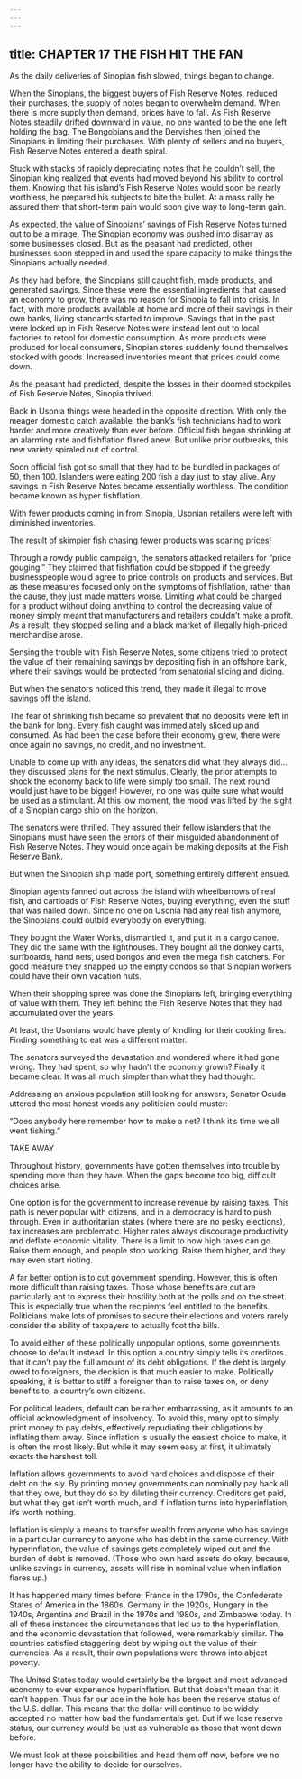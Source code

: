 ```yaml
---
---
---
```

title: CHAPTER 17 THE FISH HIT THE FAN
---

As the daily deliveries of Sinopian fish slowed, things began to change.

When the Sinopians, the biggest buyers of Fish Reserve Notes, reduced their purchases, the supply of notes began to overwhelm demand. When there is more supply then demand, prices have to fall. As Fish Reserve Notes steadily drifted downward in value, no one wanted to be the one left holding the bag. The Bongobians and the Dervishes then joined the Sinopians in limiting their purchases. With plenty of sellers and no buyers, Fish Reserve Notes entered a death spiral.

Stuck with stacks of rapidly depreciating notes that he couldn’t sell, the Sinopian king realized that events had moved beyond his ability to control them. Knowing that his island’s Fish Reserve Notes would soon be nearly worthless, he prepared his subjects to bite the bullet. At a mass rally he assured them that short-term pain would soon give way to long-term gain.

As expected, the value of Sinopians’ savings of Fish Reserve Notes turned out to be a mirage. The Sinopian economy was pushed into disarray as some businesses closed. But as the peasant had predicted, other businesses soon stepped in and used the spare capacity to make things the Sinopians actually needed.

As they had before, the Sinopians still caught fish, made products, and generated savings. Since these were the essential ingredients that caused an economy to grow, there was no reason for Sinopia to fall into crisis. In fact, with more products available at home and more of their savings in their own banks, living standards started to improve. Savings that in the past were locked up in Fish Reserve Notes were instead lent out to local factories to retool for domestic consumption. As more products were produced for local consumers, Sinopian stores suddenly found themselves stocked with goods. Increased inventories meant that prices could come down.

As the peasant had predicted, despite the losses in their doomed stockpiles of Fish Reserve Notes, Sinopia thrived.

Back in Usonia things were headed in the opposite direction. With only the meager domestic catch available, the bank’s fish technicians had to work harder and more creatively than ever before. Official fish began shrinking at an alarming rate and fishflation flared anew. But unlike prior outbreaks, this new variety spiraled out of control.

Soon official fish got so small that they had to be bundled in packages of 50, then 100. Islanders were eating 200 fish a day just to stay alive. Any savings in Fish Reserve Notes became essentially worthless. The condition became known as hyper fishflation.

With fewer products coming in from Sinopia, Usonian retailers were left with diminished inventories.

The result of skimpier fish chasing fewer products was soaring prices!

Through a rowdy public campaign, the senators attacked retailers for “price gouging.” They claimed that fishflation could be stopped if the greedy businesspeople would agree to price controls on products and services. But as these measures focused only on the symptoms of fishflation, rather than the cause, they just made matters worse. Limiting what could be charged for a product without doing anything to control the decreasing value of money simply meant that manufacturers and retailers couldn’t make a profit. As a result, they stopped selling and a black market of illegally high-priced merchandise arose.

Sensing the trouble with Fish Reserve Notes, some citizens tried to protect the value of their remaining savings by depositing fish in an offshore bank, where their savings would be protected from senatorial slicing and dicing.

But when the senators noticed this trend, they made it illegal to move savings off the island.

The fear of shrinking fish became so prevalent that no deposits were left in the bank for long. Every fish caught was immediately sliced up and consumed. As had been the case before their economy grew, there were once again no savings, no credit, and no investment.

Unable to come up with any ideas, the senators did what they always did…they discussed plans for the next stimulus. Clearly, the prior attempts to shock the economy back to life were simply too small. The next round would just have to be bigger! However, no one was quite sure what would be used as a stimulant. At this low moment, the mood was lifted by the sight of a Sinopian cargo ship on the horizon.

The senators were thrilled. They assured their fellow islanders that the Sinopians must have seen the errors of their misguided abandonment of Fish Reserve Notes. They would once again be making deposits at the Fish Reserve Bank.

But when the Sinopian ship made port, something entirely different ensued.

Sinopian agents fanned out across the island with wheelbarrows of real fish, and cartloads of Fish Reserve Notes, buying everything, even the stuff that was nailed down. Since no one on Usonia had any real fish anymore, the Sinopians could outbid everybody on everything.

They bought the Water Works, dismantled it, and put it in a cargo canoe. They did the same with the lighthouses. They bought all the donkey carts, surfboards, hand nets, used bongos and even the mega fish catchers. For good measure they snapped up the empty condos so that Sinopian workers could have their own vacation huts.

When their shopping spree was done the Sinopians left, bringing everything of value with them. They left behind the Fish Reserve Notes that they had accumulated over the years.

At least, the Usonians would have plenty of kindling for their cooking fires. Finding something to eat was a different matter.

The senators surveyed the devastation and wondered where it had gone wrong. They had spent, so why hadn’t the economy grown? Finally it became clear. It was all much simpler than what they had thought.

Addressing an anxious population still looking for answers, Senator Ocuda uttered the most honest words any politician could muster:

“Does anybody here remember how to make a net? I think it’s time we all went fishing.”

TAKE AWAY

Throughout history, governments have gotten themselves into trouble by spending more than they have. When the gaps become too big, difficult choices arise.

One option is for the government to increase revenue by raising taxes. This path is never popular with citizens, and in a democracy is hard to push through. Even in authoritarian states (where there are no pesky elections), tax increases are problematic. Higher rates always discourage productivity and deflate economic vitality. There is a limit to how high taxes can go. Raise them enough, and people stop working. Raise them higher, and they may even start rioting.

A far better option is to cut government spending. However, this is often more difficult than raising taxes. Those whose benefits are cut are particularly apt to express their hostility both at the polls and on the street. This is especially true when the recipients feel entitled to the benefits. Politicians make lots of promises to secure their elections and voters rarely consider the ability of taxpayers to actually foot the bills.

To avoid either of these politically unpopular options, some governments choose to default instead. In this option a country simply tells its creditors that it can’t pay the full amount of its debt obligations. If the debt is largely owed to foreigners, the decision is that much easier to make. Politically speaking, it is better to stiff a foreigner than to raise taxes on, or deny benefits to, a country’s own citizens.

For political leaders, default can be rather embarrassing, as it amounts to an official acknowledgment of insolvency. To avoid this, many opt to simply print money to pay debts, effectively repudiating their obligations by inflating them away. Since inflation is usually the easiest choice to make, it is often the most likely. But while it may seem easy at first, it ultimately exacts the harshest toll.

Inflation allows governments to avoid hard choices and dispose of their debt on the sly. By printing money governments can nominally pay back all that they owe, but they do so by diluting their currency. Creditors get paid, but what they get isn’t worth much, and if inflation turns into hyperinflation, it’s worth nothing.

Inflation is simply a means to transfer wealth from anyone who has savings in a particular currency to anyone who has debt in the same currency. With hyperinflation, the value of savings gets completely wiped out and the burden of debt is removed. (Those who own hard assets do okay, because, unlike savings in currency, assets will rise in nominal value when inflation flares up.)

It has happened many times before: France in the 1790s, the Confederate States of America in the 1860s, Germany in the 1920s, Hungary in the 1940s, Argentina and Brazil in the 1970s and 1980s, and Zimbabwe today. In all of these instances the circumstances that led up to the hyperinflation, and the economic devastation that followed, were remarkably similar. The countries satisfied staggering debt by wiping out the value of their currencies. As a result, their own populations were thrown into abject poverty.

The United States today would certainly be the largest and most advanced economy to ever experience hyperinflation. But that doesn’t mean that it can’t happen. Thus far our ace in the hole has been the reserve status of the U.S. dollar. This means that the dollar will continue to be widely accepted no matter how bad the fundamentals get. But if we lose reserve status, our currency would be just as vulnerable as those that went down before.

We must look at these possibilities and head them off now, before we no longer have the ability to decide for ourselves.

